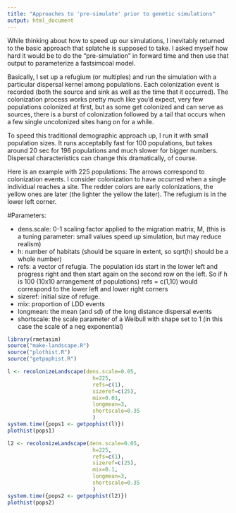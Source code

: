 ```yaml
---
title: "Approaches to 'pre-simulate' prior to genetic simulations"
output: html_document
---
```


While thinking about how to speed up our simulations, I inevitably returned to the basic approach that splatche is supposed to take.  I asked myself how hard it would be to do the "pre-simulation" in forward time and then use that output to parameterize a fastsimcoal model.

 Basically, I set up a refugium (or multiples) and run the simulation with a particular dispersal kernel among populations.  Each colonization event is recorded (both the source and sink as well as the time that it occurred).  The colonization process works pretty much like you'd expect, very few populations colonized at first, but as some get colonized and can serve as sources, there is a burst of colonization followed by a tail that occurs when a few single uncolonized sites hang on for a while.

To speed this traditional demographic approach up, I run it with small population sizes.  It runs acceptablly fast for 100 populations, but takes around 20 sec for 196 populations and much slower for bigger numbers.  Dispersal characteristics can change this dramatically, of course.

Here is an example with 225 populations:  The arrows correspond to colonization events.  I consider colonization to have occurred when a single individual reaches a site.  The redder colors are early colonizations, the yellow ones are later (the lighter the yellow the later).  The refugium is in the lower left corner.

#Parameters:

   * dens.scale: 0-1 scaling factor applied to the migration matrix, M, (this is a tuning parameter: small values speed up simulation, but may reduce realism)
   * h: number of habitats (should be square in extent, so sqrt(h) should be a whole number)
   * refs: a vector of refugia.  The population ids start in the lower left and progress right and then start again on the second row on the left.  So if h is 100 (10x10 arrangement of populations) refs = c(1,10) would correspond to the lower left and lower right corners
   * sizeref: initial size of refuge.
   * mix: proportion of LDD events
   * longmean: the mean (and sd) of the long distance dispersal events
   * shortscale: the scale parameter of a Weibull with shape set to 1 (in this case the scale of a neg exponential)

```r
library(rmetasim)
source("make-landscape.R")
source("plothist.R")
source("getpophist.R")

l <- recolonizeLandscape(dens.scale=0.05,
                           h=225,
                           refs=c(1),
                           sizeref=c(25),
                           mix=0.01,
                           longmean=3,
                           shortscale=0.35
                           )
system.time({pops1 <- getpophist(l)})
plothist(pops1)

l2 <- recolonizeLandscape(dens.scale=0.05,
                           h=225,
                           refs=c(1),
                           sizeref=c(25),
                           mix=0.1,
                           longmean=3,
                           shortscale=0.35
                           )
system.time({pops2 <- getpophist(l2)})
plothist(pops2)

```



